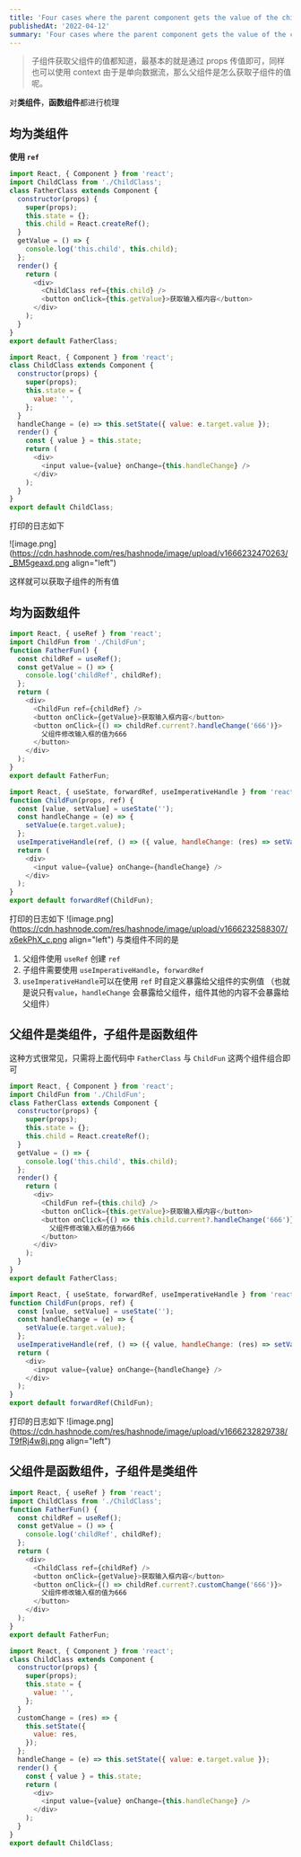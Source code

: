 ```yaml
---
title: 'Four cases where the parent component gets the value of the child component'
publishedAt: '2022-04-12'
summary: 'Four cases where the parent component gets the value of the child component'
---
```


> 子组件获取父组件的值都知道，最基本的就是通过 props 传值即可，同样也可以使用 context
> 由于是单向数据流，那么父组件是怎么获取子组件的值呢。

对**类组件**，**函数组件**都进行梳理

## 均为类组件

**使用 `ref`**

```JavaScript
import React, { Component } from 'react';
import ChildClass from './ChildClass';
class FatherClass extends Component {
  constructor(props) {
    super(props);
    this.state = {};
    this.child = React.createRef();
  }
  getValue = () => {
    console.log('this.child', this.child);
  };
  render() {
    return (
      <div>
        <ChildClass ref={this.child} />
        <button onClick={this.getValue}>获取输入框内容</button>
      </div>
    );
  }
}
export default FatherClass;
```

```JavaScript
import React, { Component } from 'react';
class ChildClass extends Component {
  constructor(props) {
    super(props);
    this.state = {
      value: '',
    };
  }
  handleChange = (e) => this.setState({ value: e.target.value });
  render() {
    const { value } = this.state;
    return (
      <div>
        <input value={value} onChange={this.handleChange} />
      </div>
    );
  }
}
export default ChildClass;
```

打印的日志如下

![image.png](https://cdn.hashnode.com/res/hashnode/image/upload/v1666232470263/_BM5geaxd.png align="left")

这样就可以获取子组件的所有值

## 均为函数组件

```JavaScript
import React, { useRef } from 'react';
import ChildFun from './ChildFun';
function FatherFun() {
  const childRef = useRef();
  const getValue = () => {
    console.log('childRef', childRef);
  };
  return (
    <div>
      <ChildFun ref={childRef} />
      <button onClick={getValue}>获取输入框内容</button>
      <button onClick={() => childRef.current?.handleChange('666')}>
        父组件修改输入框的值为666
      </button>
    </div>
  );
}
export default FatherFun;
```

```JavaScript
import React, { useState, forwardRef, useImperativeHandle } from 'react';
function ChildFun(props, ref) {
  const [value, setValue] = useState('');
  const handleChange = (e) => {
    setValue(e.target.value);
  };
  useImperativeHandle(ref, () => ({ value, handleChange: (res) => setValue(res) }));
  return (
    <div>
      <input value={value} onChange={handleChange} />
    </div>
  );
}
export default forwardRef(ChildFun);
```

打印的日志如下
![image.png](https://cdn.hashnode.com/res/hashnode/image/upload/v1666232588307/x6ekPhX_c.png align="left")
与类组件不同的是

1. 父组件使用 `useRef` 创建 `ref`
2. 子组件需要使用 `useImperativeHandle`，`forwardRef`
3. `useImperativeHandle`可以在使用 `ref` 时自定义暴露给父组件的实例值 （也就是说只有`value`，`handleChange` 会暴露给父组件，组件其他的内容不会暴露给父组件）

## 父组件是类组件，子组件是函数组件

这种方式很常见，只需将上面代码中 `FatherClass` 与 `ChildFun` 这两个组件组合即可

```JavaScript
import React, { Component } from 'react';
import ChildFun from './ChildFun';
class FatherClass extends Component {
  constructor(props) {
    super(props);
    this.state = {};
    this.child = React.createRef();
  }
  getValue = () => {
    console.log('this.child', this.child);
  };
  render() {
    return (
      <div>
        <ChildFun ref={this.child} />
        <button onClick={this.getValue}>获取输入框内容</button>
        <button onClick={() => this.child.current?.handleChange('666')}>
          父组件修改输入框的值为666
        </button>
      </div>
    );
  }
}
export default FatherClass;
```

```JavaScript
import React, { useState, forwardRef, useImperativeHandle } from 'react';
function ChildFun(props, ref) {
  const [value, setValue] = useState('');
  const handleChange = (e) => {
    setValue(e.target.value);
  };
  useImperativeHandle(ref, () => ({ value, handleChange: (res) => setValue(res) }));
  return (
    <div>
      <input value={value} onChange={handleChange} />
    </div>
  );
}
export default forwardRef(ChildFun);
```

打印的日志如下
![image.png](https://cdn.hashnode.com/res/hashnode/image/upload/v1666232829738/T9fRj4w8j.png align="left")

## 父组件是函数组件，子组件是类组件

```JavaScript
import React, { useRef } from 'react';
import ChildClass from './ChildClass';
function FatherFun() {
  const childRef = useRef();
  const getValue = () => {
    console.log('childRef', childRef);
  };
  return (
    <div>
      <ChildClass ref={childRef} />
      <button onClick={getValue}>获取输入框内容</button>
      <button onClick={() => childRef.current?.customChange('666')}>
        父组件修改输入框的值为666
      </button>
    </div>
  );
}
export default FatherFun;
```

```JavaScript
import React, { Component } from 'react';
class ChildClass extends Component {
  constructor(props) {
    super(props);
    this.state = {
      value: '',
    };
  }
  customChange = (res) => {
    this.setState({
      value: res,
    });
  };
  handleChange = (e) => this.setState({ value: e.target.value });
  render() {
    const { value } = this.state;
    return (
      <div>
        <input value={value} onChange={this.handleChange} />
      </div>
    );
  }
}
export default ChildClass;
```
